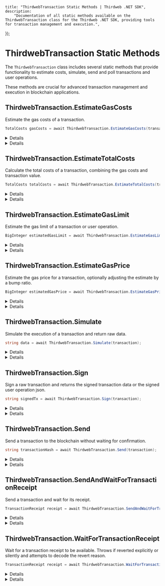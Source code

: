 
	title: "ThirdwebTransaction Static Methods | Thirdweb .NET SDK",
	description:
		"Documentation of all static methods available on the ThirdwebTransaction class for the Thirdweb .NET SDK, providing tools for transaction management and execution.",
});

# ThirdwebTransaction Static Methods

The `ThirdwebTransaction` class includes several static methods that provide functionality to estimate costs, simulate, send and poll transactions and user operations.

These methods are crucial for advanced transaction management and execution in blockchain applications.

## ThirdwebTransaction.EstimateGasCosts

Estimate the gas costs of a transaction.

```csharp
TotalCosts gasCosts = await ThirdwebTransaction.EstimateGasCosts(transaction);
```

<Details summary="Parameters">

### transaction (required)

An instance of `ThirdwebTransaction`. The transaction for which you are estimating the gas costs.

</Details>

<Details summary="Return Value">

### TotalCosts

Returns the estimated gas costs as `TotalCosts`, including costs in both `ether` and `wei`.

</Details>

## ThirdwebTransaction.EstimateTotalCosts

Calculate the total costs of a transaction, combining the gas costs and transaction value.

```csharp
TotalCosts totalCosts = await ThirdwebTransaction.EstimateTotalCosts(transaction);
```

<Details summary="Parameters">

### transaction (required)

An instance of `ThirdwebTransaction`. The transaction for which you are calculating total costs.

</Details>

<Details summary="Return Value">

### TotalCosts

Returns the total costs of the transaction as `TotalCosts`, encompassing both the gas costs and the transaction value in `ether` and `wei`.

</Details>

## ThirdwebTransaction.EstimateGasLimit

Estimate the gas limit of a transaction or user operation.

```csharp
BigInteger estimatedGasLimit = await ThirdwebTransaction.EstimateGasLimit(transaction);
```

<Details summary="Parameters">

### transaction (required)

An instance of `ThirdwebTransaction`. The transaction for which you are estimating the gas limit.

</Details>

<Details summary="Return Value">

### BigInteger

Returns the estimated gas limit as a `BigInteger`.

</Details>

## ThirdwebTransaction.EstimateGasPrice

Estimate the gas price for a transaction, optionally adjusting the estimate by a bump ratio.

```csharp
BigInteger estimatedGasPrice = await ThirdwebTransaction.EstimateGasPrice(transaction, withBump);
```

<Details summary="Parameters">

### transaction (required)

An instance of `ThirdwebTransaction`. The transaction for which you are estimating the gas price.

### withBump (optional)

A Boolean indicating whether to adjust the estimated gas price by a factor to account for network conditions. Defaults to `true`.

</Details>

<Details summary="Return Value">

### BigInteger

Returns the estimated gas price as a `BigInteger`.

</Details>

## ThirdwebTransaction.Simulate

Simulate the execution of a transaction and return raw data.

```csharp
string data = await ThirdwebTransaction.Simulate(transaction);
```

<Details summary="Parameters">

### transaction (required)

An instance of `ThirdwebTransaction`. The transaction you are simulating.

</Details>

<Details summary="Return Value">

### string

Returns the raw data of the simulated transaction as a `string`.

</Details>

## ThirdwebTransaction.Sign

Sign a raw transaction and returns the signed transaction data or the signed user operation json.

```csharp
string signedTx = await ThirdwebTransaction.Sign(transaction);
```

<Details summary="Parameters">

### transaction (required)

An instance of `ThirdwebTransaction`. The transaction you are signing.

</Details>

<Details summary="Return Value">

### string

Returns the signed transaction data as a `string` or the signed user operation json if using Account Abstraction.

</Details>

## ThirdwebTransaction.Send

Send a transaction to the blockchain without waiting for confirmation.

```csharp
string transactionHash = await ThirdwebTransaction.Send(transaction);
```

<Details summary="Parameters">

### transaction (required)

An instance of `ThirdwebTransaction`. The transaction you want to send to the blockchain.

</Details>

<Details summary="Return Value">

### string

Returns the hash of the transaction as a `string`.

</Details>

## ThirdwebTransaction.SendAndWaitForTransactionReceipt

Send a transaction and wait for its receipt.

```csharp
TransactionReceipt receipt = await ThirdwebTransaction.SendAndWaitForTransactionReceipt(transaction);
```

<Details summary="Parameters">

### transaction (required)

An instance of `ThirdwebTransaction`. The transaction you are sending and waiting for a receipt.

</Details>

<Details summary="Return Value">

### TransactionReceipt

Returns the transaction receipt as a `TransactionReceipt`, which includes details of the transaction execution result.

</Details>

## ThirdwebTransaction.WaitForTransactionReceipt

Wait for a transaction receipt to be available. Throws if reverted explicitly or silently and attempts to decode the revert reason.

```csharp
TransactionReceipt receipt = await ThirdwebTransaction.WaitForTransactionReceipt(client, chainId, txHash);
```

<Details summary="Parameters">

### client (required)

An instance of `ThirdwebClient`.

### chainId (required)

The chain ID of the blockchain network where the transaction was sent. Must be a `BigInteger`.

### txHash (required)

The hash of the transaction you are waiting for. Must be a hexadecimal `string`.

### cancellationToken (optional)

A `CancellationToken` to cancel the operation.

</Details>

<Details summary="Return Value">

### TransactionReceipt

Returns the transaction receipt as a `TransactionReceipt`, which includes details of the transaction execution result.

</Details>
